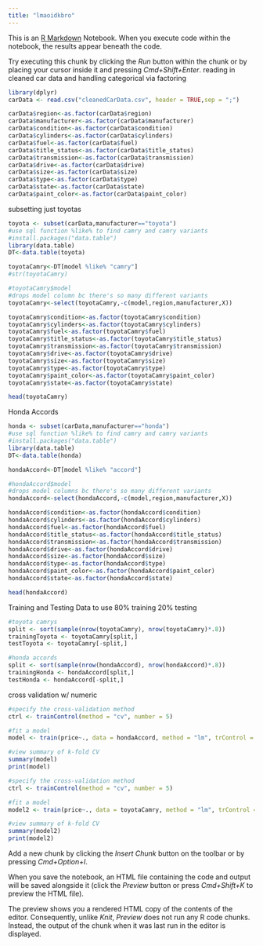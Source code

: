 ```yaml
---
title: "lmaoidkbro"
---
```


This is an [R Markdown](http://rmarkdown.rstudio.com) Notebook. When you execute code within the notebook, the results appear beneath the code. 

Try executing this chunk by clicking the *Run* button within the chunk or by placing your cursor inside it and pressing *Cmd+Shift+Enter*. 
reading in cleaned car data and handling categorical via factoring
```r
library(dplyr)
carData <- read.csv("cleanedCarData.csv", header = TRUE,sep = ";")

carData$region<-as.factor(carData$region)
carData$manufacturer<-as.factor(carData$manufacturer)
carData$condition<-as.factor(carData$condition)
carData$cylinders<-as.factor(carData$cylinders)
carData$fuel<-as.factor(carData$fuel)
carData$title_status<-as.factor(carData$title_status)
carData$transmission<-as.factor(carData$transmission)
carData$drive<-as.factor(carData$drive)
carData$size<-as.factor(carData$size)
carData$type<-as.factor(carData$type)
carData$state<-as.factor(carData$state)
carData$paint_color<-as.factor(carData$paint_color)
```

subsetting just toyotas
```r
toyota <- subset(carData,manufacturer=="toyota")
#use sql function %like% to find camry and camry variants
#install.packages("data.table")
library(data.table)
DT<-data.table(toyota)

toyotaCamry<-DT[model %like% "camry"]
#str(toyotaCamry)

#toyotaCamry$model
#drops model column bc there's so many different variants 
toyotaCamry<-select(toyotaCamry,-c(model,region,manufacturer,X))

toyotaCamry$condition<-as.factor(toyotaCamry$condition)
toyotaCamry$cylinders<-as.factor(toyotaCamry$cylinders)
toyotaCamry$fuel<-as.factor(toyotaCamry$fuel)
toyotaCamry$title_status<-as.factor(toyotaCamry$title_status)
toyotaCamry$transmission<-as.factor(toyotaCamry$transmission)
toyotaCamry$drive<-as.factor(toyotaCamry$drive)
toyotaCamry$size<-as.factor(toyotaCamry$size)
toyotaCamry$type<-as.factor(toyotaCamry$type)
toyotaCamry$paint_color<-as.factor(toyotaCamry$paint_color)
toyotaCamry$state<-as.factor(toyotaCamry$state)

head(toyotaCamry)
```
Honda Accords
```r
honda <- subset(carData,manufacturer=="honda")
#use sql function %like% to find camry and camry variants
#install.packages("data.table")
library(data.table)
DT<-data.table(honda)

hondaAccord<-DT[model %like% "accord"]

#hondaAccord$model
#drops model columns bc there's so many different variants
hondaAccord<-select(hondaAccord,-c(model,region,manufacturer,X))

hondaAccord$condition<-as.factor(hondaAccord$condition)
hondaAccord$cylinders<-as.factor(hondaAccord$cylinders)
hondaAccord$fuel<-as.factor(hondaAccord$fuel)
hondaAccord$title_status<-as.factor(hondaAccord$title_status)
hondaAccord$transmission<-as.factor(hondaAccord$transmission)
hondaAccord$drive<-as.factor(hondaAccord$drive)
hondaAccord$size<-as.factor(hondaAccord$size)
hondaAccord$type<-as.factor(hondaAccord$type)
hondaAccord$paint_color<-as.factor(hondaAccord$paint_color)
hondaAccord$state<-as.factor(hondaAccord$state)

head(hondaAccord)
```


Training and Testing Data to use 80% training 20% testing
```r
#toyota camrys
split <- sort(sample(nrow(toyotaCamry), nrow(toyotaCamry)*.8))
trainingToyota <- toyotaCamry[split,]
testToyota <- toyotaCamry[-split,]

#honda accords
split <- sort(sample(nrow(hondaAccord), nrow(hondaAccord)*.8))
trainingHonda <- hondaAccord[split,]
testHonda <- hondaAccord[-split,]
```

cross validation w/ numeric
```r
#specify the cross-validation method
ctrl <- trainControl(method = "cv", number = 5)

#fit a model
model <- train(price~., data = hondaAccord, method = "lm", trControl = ctrl)

#view summary of k-fold CV  
summary(model)
print(model)
```

```r
#specify the cross-validation method
ctrl <- trainControl(method = "cv", number = 5)

#fit a model
model2 <- train(price~., data = toyotaCamry, method = "lm", trControl = ctrl)

#view summary of k-fold CV  
summary(model2)
print(model2)
```

Add a new chunk by clicking the *Insert Chunk* button on the toolbar or by pressing *Cmd+Option+I*.

When you save the notebook, an HTML file containing the code and output will be saved alongside it (click the *Preview* button or press *Cmd+Shift+K* to preview the HTML file). 

The preview shows you a rendered HTML copy of the contents of the editor. Consequently, unlike *Knit*, *Preview* does not run any R code chunks. Instead, the output of the chunk when it was last run in the editor is displayed.

